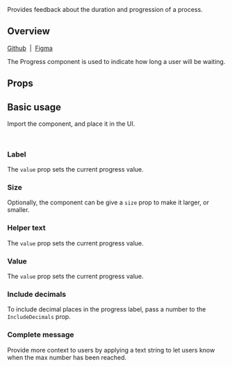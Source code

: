 
<Meta of={ProgressStories} />

<Title>Progress</Title>

<Subtitle>
  Provides feedback about the duration and progression of a process.
</Subtitle>

<Canvas of={ProgressStories.Demo} />

## Overview

[Github](https://github.com/recondesigns/brutalism-ui/tree/main/src/components/Progress)
&nbsp;|&nbsp;
[Figma](https://www.figma.com/design/oEgm5fOGH5sZg86NnViCvo/Components?node-id=125-2434&t=J6rcRMxLnt8P1Icn-1)

The Progress component is used to indicate how long a user will be waiting.

## Props

<ArgTypes />

## Basic usage

Import the component, and place it in the UI.

```js
import { Progress } from "ubiq-ui"
```

<Canvas of={ProgressStories.Default} sourceState="shown" />

### Label

The `value` prop sets the current progress value.

<Canvas of={ProgressStories.Label} />

### Size

Optionally, the component can be give a `size` prop to make it larger, or smaller.

<Canvas of={ProgressStories.Size} />

### Helper text

The `value` prop sets the current progress value.

<Canvas of={ProgressStories.HelperText} />

### Value

The `value` prop sets the current progress value.

<Canvas of={ProgressStories.Default} />

### Include decimals

To include decimal places in the progress label, pass a number to the `IncludeDecimals` prop.

<Canvas of={ProgressStories.IncludeDecimals} />

### Complete message

Provide more context to users by applying a text string to let users know when the max number has been reached.

<Canvas of={ProgressStories.CompleteMessage} />
